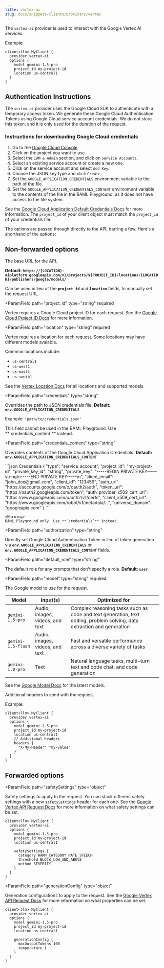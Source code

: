 ```yaml
---
title: vertex-ai
slug: docs/snippets/clients/providers/vertex
---
```


The `vertex-ai` provider is used to interact with the Google Vertex AI services.

Example: 
```baml BAML
client<llm> MyClient {
  provider vertex-ai
  options {
    model gemini-1.5-pro
    project_id my-project-id
    location us-central1
  }
}
```
## Authentication Instructions
The `vertex-ai` provider uses the Google Cloud SDK to authenticate with a temporary access token. We generate these Google Cloud Authentication Tokens using Google Cloud service account credentials. We do not store this token, and it is only used for the duration of the request.

### Instructions for downloading Google Cloud credentials
1. Go to the [Google Cloud Console](https://console.cloud.google.com/).
2. Click on the project you want to use.
3. Select the `IAM & Admin` section, and click on `Service Accounts`.
5. Select an existing service account or create a new one.
6. Click on the service account and select `Add Key`.
7. Choose the JSON key type and click `Create`.
9. Set the `GOOGLE_APPLICATION_CREDENTIALS` environment variable to the path of the file.
10. Set the `GOOGLE_APPLICATION_CREDENTIALS_CONTENT` environment variable to the contents of the file in the BAML Playground, as it does not have access to the file system.



See the [Google Cloud Application Default Credentials Docs](https://cloud.google.com/docs/authentication/application-default-credentials) for more information.
<Tip>
The `project_id` of your client object must match the `project_id` of your credentials file.
</Tip>


The options are passed through directly to the API, barring a few. Here's a shorthand of the options:
## Non-forwarded options
<ParamField path="base_url" type="string">
  The base URL for the API.
  
  **Default: `https://{LOCATION}-aiplatform.googleapis.com/v1/projects/${PROJECT_ID}/locations/{LOCATION}/publishers/google/models/
`**

  Can be used in lieu of the **`project_id`** and **`location`** fields, to manually set the request URL.
</ParamField>


<ParamField
  path="project_id"
  type="string"
  required
>
  Vertex requires a Google Cloud project ID for each request. See the [Google Cloud Project ID Docs](https://cloud.google.com/resource-manager/docs/creating-managing-projects#identifying_projects) for more information.

    

</ParamField>

<ParamField
  path="location"
  type="string"
  required
>
  Vertex requires a location for each request. Some locations may have different models avaiable.
  
  Common locations include:
  - `us-central1`
  - `us-west1`
  - `us-east1`
  - `us-south1`

  See the [Vertex Location Docs](https://cloud.google.com/vertex-ai/generative-ai/docs/learn/locations#united-states) for all locations and supported models.

</ParamField>


<ParamField
  path="credentials"
  type="string"
>
  Overrides the path to JSON credentials file. **Default: `env.GOOGLE_APPLICATION_CREDENTIALS`**

  Example:
  `'path/to/credentials.json'`

  <Warning>
   This field cannot be used in the BAML Playground. Use **`credentials_content`** instead.
  </Warning>
</ParamField>

<ParamField
  path="credentials_content"
  type="string"
>
  Overrides contents of the Google Cloud Application Credentials. **Default: `env.GOOGLE_APPLICATION_CREDENTIALS_CONTENT`**

  
  <Accordion title='Example Credentials Content'>
  ```json Credentials
    {
      "type": "service_account",
      "project_id": "my-project-id",
      "private_key_id": "string",
      "private_key": "-----BEGIN PRIVATE KEY-----string\n-----END PRIVATE KEY-----\n",
      "client_email": "john_doe@gmail.com",
      "client_id": "123456",
      "auth_uri": "https://accounts.google.com/o/oauth2/auth",
      "token_uri": "https://oauth2.googleapis.com/token",
      "auth_provider_x509_cert_url": "https://www.googleapis.com/oauth2/v1/certs",
      "client_x509_cert_url": "https://www.googleapis.com/robot/v1/metadata/...",
      "universe_domain": "googleapis.com"
    }
    ```

</Accordion>

    <Warning>
    BAML Playground only. Use **`credentials`** instead.
  </Warning>
</ParamField>

<ParamField
  path="authorization"
  type="string"
>
  Directly set Google Cloud Authentication Token in lieu of token generation via **`env.GOOGLE_APPLICATION_CREDENTIALS`** or **`env.GOOGLE_APPLICATION_CREDENTIALS_CONTENT`** fields.
    
</ParamField>




<ParamField
  path="default_role"
  type="string"
>
  The default role for any prompts that don't specify a role. **Default: `user`**
  
</ParamField>

<ParamField
  path="model"
  type="string"
  required
>
  The Google model to use for the request.
  

| Model | Input(s) | Optimized for |
| --- | ---  | --- |
| `gemini-1.5-pro`  | Audio, images, videos, and text | Complex reasoning tasks such as code and text generation, text editing, problem solving, data extraction and generation |
| `gemini-1.5-flash`  | Audio, images, videos, and text | Fast and versatile performance across a diverse variety of tasks |
| `gemini-1.0-pro` | Text | Natural language tasks, multi-turn text and code chat, and code generation |

See the [Google Model Docs](https://ai.google.dev/gemini-api/docs/models/gemini) for the latest models.
</ParamField>

<ParamField path="headers" type="object">
  Additional headers to send with the request.

Example:
```baml BAML
client<llm> MyClient {
  provider vertex-ai
  options {
    model gemini-1.5-pro
    project_id my-project-id
    location us-central1
    // Additional headers
    headers {
      "X-My-Header" "my-value"
    }
  }
}
```
</ParamField>

## Forwarded options
<ParamField
  path="safetySettings"
  type="object"
>
  Safety settings to apply to the request. You can stack different safety settings with a new `safetySettings` header for each one. See the [Google Vertex API Request Docs](https://cloud.google.com/vertex-ai/generative-ai/docs/model-reference/inference) for more information on what safety settings can be set.

```baml BAML
client<llm> MyClient {
  provider vertex-ai
  options {
    model gemini-1.5-pro
    project_id my-project-id
    location us-central1

    safetySettings {
      category HARM_CATEGORY_HATE_SPEECH
      threshold BLOCK_LOW_AND_ABOVE
      method SEVERITY
    }
  }
}
```
    

</ParamField>

<ParamField
  path="generationConfig"
  type="object"
>
  Generation configurations to apply to the request. See the [Google Vertex API Request Docs](https://cloud.google.com/vertex-ai/generative-ai/docs/model-reference/inference) for more information on what properties can be set.
```baml BAML
client<llm> MyClient {
  provider vertex-ai
  options {
    model gemini-1.5-pro
    project_id my-project-id
    location us-central1
    
    generationConfig {
      maxOutputTokens 100
      temperature 1
    }
  }
}
```

    
</ParamField>






